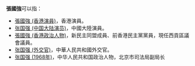 '''張國強'''可以指：
* [[張國強_(香港演員)|張國強 (香港演員)]]，香港演員。
* [[张国强_(中国大陆演员)|张国强 (中国大陆演员)]]，中國大陸演員。
* [[張國強_(香港政治人物)|張國強 (香港政治人物)]]，新民主同盟成員、前香港民主黨黨員，現任西貢區議會議員。
* [[张国强_(外交官)|张国强 (外交官)]]，中華人民共和國外交官。
* [[张国强_(1968年)|张国强 (1968年)]]，中华人民共和国政治人物，北京市司法局副局长
{{disambig|G国强|cat=三字张姓人名消歧义}}